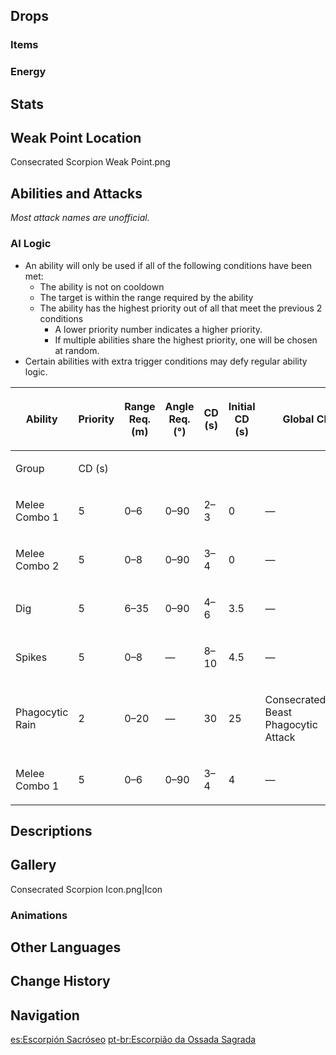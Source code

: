 {{Enemy Infobox
|image    = Enemy Consecrated Scorpion.png
|dmgtype  = Electro
|weakpoint = yes
|family   = Mystical Beasts
|group    = Consecrated Beasts
|type     = Elite Enemies
}}
{{Enemy Intro}}

==Drops==
===Items===
{{Drops Table|type=Consecrated Beast}}

===Energy===
{{Energy Drops
|type  = Electro
|hp1   = 66
|p1    = 2
|hp2   = 33
|p2    = 2
|hp3   = 0
|p3    = 2
}}

==Stats==
{{Enemy Stats
|res2         = Phagocytic Form
|resglobal2   = 40%
|electro_res2 = 70%

|hp_ratio     = 7
|hp_type      = 2
|atk_ratio    = 6
|atk_type     = 2
}}

==Weak Point Location==
<gallery>
Consecrated Scorpion Weak Point.png
</gallery>

==Abilities and Attacks==
''Most attack names are unofficial.''
{{Enemy Attacks
|name_1      = Phagocytic Form
|desc_1      = Enters Phagocytic Form immediately when in combat, increasing its Electro RES by '''60%''' and all other RES by '''30%'''.

|name_2      = Melee Combo 1
|desc_2      = Performs a 2-part combo with its claws, dealing '''30% ATK × 2''', '''50% ATK''' as {{Color|Electro DMG}}.

|name_3      = Melee Combo 2
|desc_3      = Performs a 3-part combo consisting of a single strike with both claws, a flurry of claw strikes while rushing forward, and a projectile fired from its stinger, dealing '''60% ATK''', '''30% ATK × 4''', '''80% ATK''' as {{Color|Electro DMG}}.

|name_4      = Dig
|desc_4      = Digs into the ground and attacks the player from below, dealing '''100% ATK''' as {{Color|AoE Electro DMG}}.

|name_5      = Spikes
|desc_5      = Plugs its tail into the ground and rapidly produces spikes around itself, each dealing '''80% ATK''' as {{Color|AoE Electro DMG}}.

|name_6      = Phagocytic Rain
|desc_6      = Rapidly spins and scatters many stingers into the air, before slamming its claws and unleashing the stingers which rain down from above, dealing '''30% ATK''' while spinning, '''70% ATK''' with the slam, and '''100% ATK''' with each stinger as {{Color|Electro DMG}}.
* During this attack, the Consecrated Scorpion will temporarily exit '''Phagocytic Form''' and spawn a Phagocytic Energy Block that lasts for '''6''' seconds.
** The Phagocytic Energy Block can be destroyed using a single {{Electro}} attack or 6 non-Electro elemental attacks.
** If destroyed, the active character will obtain a status that lasts for 10 seconds:
*** While the status is active, all party members will lose '''2%''' of their Max [[HP]] every second.
*** The next time a [[Normal Attack|Normal]]/[[Charged Attack|Charged]]/[[Plunging Attack|Plunging]] Attack, [[Elemental Skill]] or [[Elemental Burst]] hits the Consecrated Scorpion, the status is consumed and it will lose '''15%''' of its Max HP and become paralyzed.
*** If the status expires after 10 seconds, the Consecrated Scorpion will re-enter '''Phagocytic Form'''.
** If not destroyed in time, the Consecrated Scorpion will reabsorb the Phagocytic Energy Block and re-enter '''Phagocytic Form'''.
|file_6_2    = Consecrated Scorpion Phagocytic Rain 2
|caption_6_2 = Paralyzed

|name_7      = Freeze Resistance
|desc_7      = The Consecrated Scorpion possesses '''50%''' [[Freeze Resistance]] at all times, decreasing the effectiveness of the [[Frozen]] Elemental Reaction.
}}

===AI Logic===
{{See also|Cooldown#Enemy Cooldowns}}
* An ability will only be used if all of the following conditions have been met:
** The ability is not on cooldown
** The target is within the range required by the ability
** The ability has the highest priority out of all that meet the previous 2 conditions
*** A lower priority number indicates a higher priority.
*** If multiple abilities share the highest priority, one will be chosen at random.
* Certain abilities with extra trigger conditions may defy regular ability logic.
{| class="wikitable"
! rowspan="2" | Ability !! rowspan="2" | Priority !! rowspan="2" | Range Req. (m) !! rowspan="2" | Angle Req. (°) !! rowspan="2" style="width:80px" | CD (s) !! rowspan="2" | Initial CD (s) !! colspan="2" | Global CD !! rowspan="2" | Action Interval (s) !! rowspan="2" | State Req.
|-
! Group !! CD (s)
|-
| Melee Combo 1 || 5 || 0–6 || 0–90 || 2–3 || 0 || colspan="2" | — || rowspan="8" | 0 || Phagocytic Form
|-
| Melee Combo 2 || 5 || 0–8 || 0–90 || 3–4 || 0 || colspan="2" | — || Phagocytic Form
|-
| Dig || 5 || 6–35 || 0–90 || 4–6 || 3.5 || colspan="2" | — || Phagocytic Form
|-
| Spikes || 5 || 0–8 || — || 8–10 || 4.5 || colspan="2" | — || Phagocytic Form
|-
| Phagocytic Rain || 2 || 0–20 || — || 30 || 25 || Consecrated Beast Phagocytic Attack || 15 || Phagocytic Form
|-
| Melee Combo 1 || 5 || 0–6 || 0–90 || 3–4 || 4 || colspan="2" | — || Non-Phagocytic Form
|}

==Descriptions==
{{Description|An arthropod that has mutated after feeding from greater lifeforms.<br />Lifeforms are governed by the laws of evolution, Consecrated Beasts exploited these rules by being fortunate enough to discover a long-dead carcass of a greater being before any of their competition ever did. Animals and humans often have far more in common than the latter is willing to acknowledge.|[[Archive]]}}

==Gallery==
<gallery>
Consecrated Scorpion Icon.png|Icon
</gallery>

===Animations===
{{Preview
|file1    = Consecrated Scorpion Dancing
|caption1 = Dancing
}}

==Other Languages==
{{Other Languages
|en      = Consecrated Scorpion
|zhs     = 圣骸毒蝎
|zhs_rm  = Shènghái Dúxiē
|zht     = 聖骸毒蠍
|zht_rm  = Shènghái Dúxiē
|zh_tl   = {{Lex|Consecrated|zh}} Venomous Scorpion
|ja      = 聖骸サソリ
|ja_rm   = Seigai Sasori
|ja_tl   = {{Lex|Consecrated|ja}} Scorpion
|ko      = 성해 독전갈
|ko_tl   = {{Lex|Consecrated|ko}} Venomous Scorpion
|es      = Escorpión Sacróseo
|es_tl   = Sacred Scorpion
|fr      = Scorpion sacralisé
|fr_tl   = Consecrated Scorpion
|ru      = Священный скорпион
|ru_tl   = Sacred Scorpion
|th      = Consecrated Scorpion
|vi      = Bò Cạp Độc Thánh Hóa
|vi_tl   = 
|de      = Skorpion der heiligen Knochen
|de_tl   = Scorpion of Holy Bones
|id      = Consecrated Scorpion
|pt      = Escorpião da Ossada Sagrada
|pt_tl   = 
|tr      = Kutsanmış Akrep
|tr_tl   = 
|it      = Scorpione delle ossa sacre
|it_tl   = Scorpion of the Sacred Bones
}}

==Change History==
{{Change History|3.4}}

==Navigation==
{{Enemy Navbox|Elite}}

[[es:Escorpión Sacróseo]]
[[pt-br:Escorpião da Ossada Sagrada]]